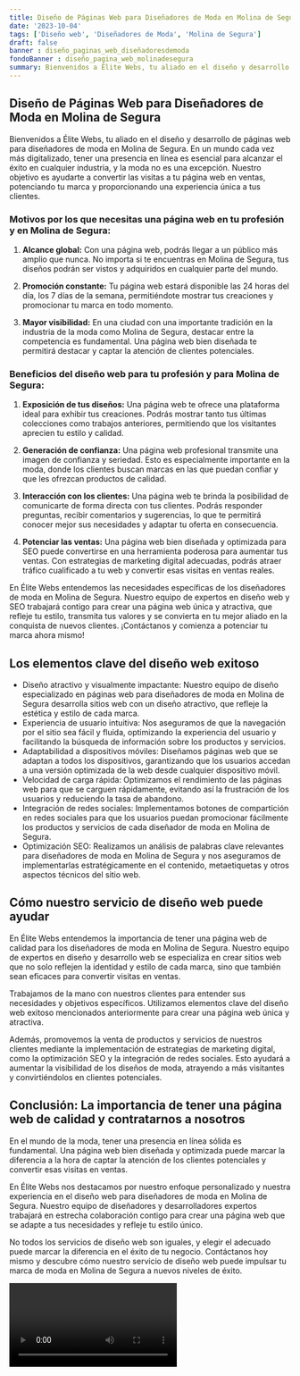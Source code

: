 ```yaml
---
title: Diseño de Páginas Web para Diseñadores de Moda en Molina de Segura
date: '2023-10-04'
tags: ['Diseño web', 'Diseñadores de Moda', 'Molina de Segura']
draft: false
banner : diseño_paginas_web_diseñadoresdemoda
fondoBanner : diseño_pagina_web_molinadesegura
summary: Bienvenidos a Élite Webs, tu aliado en el diseño y desarrollo de páginas web para diseñadores de moda en Molina de Segura. En un mundo cada vez más digitalizado, tener una presencia en línea es esencial para alcanzar el éxito en cualquier industria, y la moda no es una excepción. Nuestro objetivo es ayudarte a convertir las visitas a tu página web en ventas, potenciando tu marca y proporcionando una experiencia única a tus clientes.
---
```


## Diseño de Páginas Web para Diseñadores de Moda en Molina de Segura

Bienvenidos a Élite Webs, tu aliado en el diseño y desarrollo de páginas web para diseñadores de moda en Molina de Segura. En un mundo cada vez más digitalizado, tener una presencia en línea es esencial para alcanzar el éxito en cualquier industria, y la moda no es una excepción. Nuestro objetivo es ayudarte a convertir las visitas a tu página web en ventas, potenciando tu marca y proporcionando una experiencia única a tus clientes.

### Motivos por los que necesitas una página web en tu profesión y en Molina de Segura:

1. **Alcance global:** Con una página web, podrás llegar a un público más amplio que nunca. No importa si te encuentras en Molina de Segura, tus diseños podrán ser vistos y adquiridos en cualquier parte del mundo.

2. **Promoción constante:** Tu página web estará disponible las 24 horas del día, los 7 días de la semana, permitiéndote mostrar tus creaciones y promocionar tu marca en todo momento.

3. **Mayor visibilidad:** En una ciudad con una importante tradición en la industria de la moda como Molina de Segura, destacar entre la competencia es fundamental. Una página web bien diseñada te permitirá destacar y captar la atención de clientes potenciales.

### Beneficios del diseño web para tu profesión y para Molina de Segura:

1. **Exposición de tus diseños:** Una página web te ofrece una plataforma ideal para exhibir tus creaciones. Podrás mostrar tanto tus últimas colecciones como trabajos anteriores, permitiendo que los visitantes aprecien tu estilo y calidad.

2. **Generación de confianza:** Una página web profesional transmite una imagen de confianza y seriedad. Esto es especialmente importante en la moda, donde los clientes buscan marcas en las que puedan confiar y que les ofrezcan productos de calidad.

3. **Interacción con los clientes:** Una página web te brinda la posibilidad de comunicarte de forma directa con tus clientes. Podrás responder preguntas, recibir comentarios y sugerencias, lo que te permitirá conocer mejor sus necesidades y adaptar tu oferta en consecuencia.

4. **Potenciar las ventas:** Una página web bien diseñada y optimizada para SEO puede convertirse en una herramienta poderosa para aumentar tus ventas. Con estrategias de marketing digital adecuadas, podrás atraer tráfico cualificado a tu web y convertir esas visitas en ventas reales.

En Élite Webs entendemos las necesidades específicas de los diseñadores de moda en Molina de Segura. Nuestro equipo de expertos en diseño web y SEO trabajará contigo para crear una página web única y atractiva, que refleje tu estilo, transmita tus valores y se convierta en tu mejor aliado en la conquista de nuevos clientes. ¡Contáctanos y comienza a potenciar tu marca ahora mismo!

<GifSeo />

<Cta />

## Los elementos clave del diseño web exitoso

- Diseño atractivo y visualmente impactante: Nuestro equipo de diseño especializado en páginas web para diseñadores de moda en Molina de Segura desarrolla sitios web con un diseño atractivo, que refleje la estética y estilo de cada marca.
- Experiencia de usuario intuitiva: Nos aseguramos de que la navegación por el sitio sea fácil y fluida, optimizando la experiencia del usuario y facilitando la búsqueda de información sobre los productos y servicios.
- Adaptabilidad a dispositivos móviles: Diseñamos páginas web que se adaptan a todos los dispositivos, garantizando que los usuarios accedan a una versión optimizada de la web desde cualquier dispositivo móvil.
- Velocidad de carga rápida: Optimizamos el rendimiento de las páginas web para que se carguen rápidamente, evitando así la frustración de los usuarios y reduciendo la tasa de abandono.
- Integración de redes sociales: Implementamos botones de compartición en redes sociales para que los usuarios puedan promocionar fácilmente los productos y servicios de cada diseñador de moda en Molina de Segura.
- Optimización SEO: Realizamos un análisis de palabras clave relevantes para diseñadores de moda en Molina de Segura y nos aseguramos de implementarlas estratégicamente en el contenido, metaetiquetas y otros aspectos técnicos del sitio web.

## Cómo nuestro servicio de diseño web puede ayudar

En Élite Webs entendemos la importancia de tener una página web de calidad para los diseñadores de moda en Molina de Segura. Nuestro equipo de expertos en diseño y desarrollo web se especializa en crear sitios web que no solo reflejen la identidad y estilo de cada marca, sino que también sean eficaces para convertir visitas en ventas.

Trabajamos de la mano con nuestros clientes para entender sus necesidades y objetivos específicos. Utilizamos elementos clave del diseño web exitoso mencionados anteriormente para crear una página web única y atractiva.

Además, promovemos la venta de productos y servicios de nuestros clientes mediante la implementación de estrategias de marketing digital, como la optimización SEO y la integración de redes sociales. Esto ayudará a aumentar la visibilidad de los diseños de moda, atrayendo a más visitantes y convirtiéndolos en clientes potenciales.

## Conclusión: La importancia de tener una página web de calidad y contratarnos a nosotros

En el mundo de la moda, tener una presencia en línea sólida es fundamental. Una página web bien diseñada y optimizada puede marcar la diferencia a la hora de captar la atención de los clientes potenciales y convertir esas visitas en ventas.

En Élite Webs nos destacamos por nuestro enfoque personalizado y nuestra experiencia en el diseño web para diseñadores de moda en Molina de Segura. Nuestro equipo de diseñadores y desarrolladores expertos trabajará en estrecha colaboración contigo para crear una página web que se adapte a tus necesidades y refleje tu estilo único.

No todos los servicios de diseño web son iguales, y elegir el adecuado puede marcar la diferencia en el éxito de tu negocio. Contáctanos hoy mismo y descubre cómo nuestro servicio de diseño web puede impulsar tu marca de moda en Molina de Segura a nuevos niveles de éxito.

<Video />

<CtaBot job='Diseñadores de Moda' city='Molina de Segura'/>

<Gmaps query='Molina de Segura+españa+maps' />